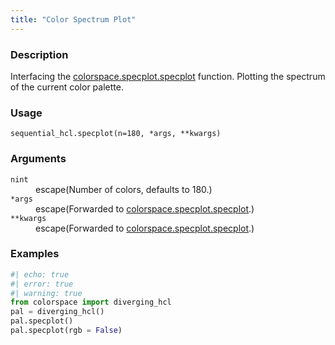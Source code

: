 ```yaml
---
title: "Color Spectrum Plot"
---
```


### Description

Interfacing the [colorspace.specplot.specplot](colorspace.specplot.specplot.qmd) function.
Plotting the spectrum of the current color palette.

### Usage

<pre><code class='language-python'>sequential_hcl.specplot(n=180, *args, **kwargs)</code></pre>

### Arguments

<dl class="pyp-list param-list">
  <dt style = "white-space: nowrap; font-family: monospace; vertical-align: top">
   <code id="colorspace.palettes.sequential_hcl.specplot:n">n</code><code class="argument-class">int</code>
  </dt>
 <dd>escape(Number of colors, defaults to 180.)</dd>
  <dt style = "white-space: nowrap; font-family: monospace; vertical-align: top">
   <code id="colorspace.palettes.sequential_hcl.specplot:*args">*args</code>
  </dt>
 <dd>escape(Forwarded to [colorspace.specplot.specplot](colorspace.specplot.specplot.qmd).)</dd>
  <dt style = "white-space: nowrap; font-family: monospace; vertical-align: top">
   <code id="colorspace.palettes.sequential_hcl.specplot:**kwargs">**kwargs</code>
  </dt>
 <dd>escape(Forwarded to [colorspace.specplot.specplot](colorspace.specplot.specplot.qmd).)</dd>
</dl>

### Examples

```python
#| echo: true
#| error: true
#| warning: true
from colorspace import diverging_hcl
pal = diverging_hcl()
pal.specplot()
pal.specplot(rgb = False)
```




